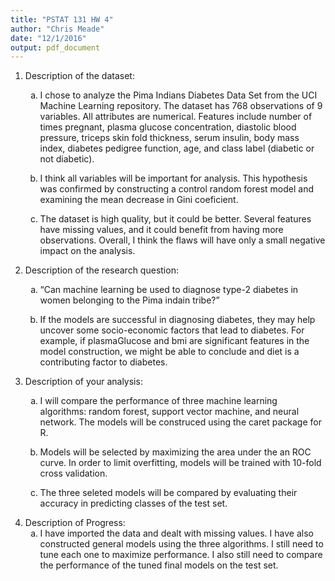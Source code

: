 ```yaml
---
title: "PSTAT 131 HW 4"
author: "Chris Meade"
date: "12/1/2016"
output: pdf_document
---
```


1. Description of the dataset:
    (a) I chose to analyze the Pima Indians Diabetes Data Set from the UCI Machine Learning             repository. The dataset has 768 observations of 9 variables. All attributes are                 numerical. Features include number of times pregnant, plasma glucose concentration,             diastolic blood pressure, triceps skin fold thickness, serum insulin, body mass index,          diabetes pedigree function, age, and class label (diabetic or not diabetic).
    
    (b) I think all variables will be important for analysis. This hypothesis was confirmed by          constructing a control random forest model and examining the mean decrease in Gini              coeficient. 
    
    (c) The dataset is high quality, but it could be better. Several features have missing              values, and it could benefit from having more observations. Overall, I think the flaws          will have only a small negative impact on the analysis.
    
2. Description of the research question:
    (a) "Can machine learning be used to diagnose type-2 diabetes in women belonging to the Pima          indain tribe?"
    
    (b) If the models are successful in diagnosing diabetes, they may help uncover some                 socio-economic factors that lead to diabetes. For example, if plasmaGlucose and bmi are         significant features in the model construction, we might be able to conclude and diet is         a contributing factor to diabetes.
    
3. Description of your analysis:
    (a) I will compare the performance of three machine learning algorithms: random forest,             support vector machine, and neural network. The models will be construced using the             caret package for R.
    
    (b) Models will be selected by maximizing the area under the an ROC curve. In order to limit        overfitting, models will be trained with 10-fold cross validation.
    
    (c) The three seleted models will be compared by evaluating their accuracy in predicting            classes of the test set.
    
4. Description of Progress:
    (a) I have imported the data and dealt with missing values. I have also constructed general         models using the three algorithms. I still need to tune each one to maximize                    performance. I also still need to compare the performance of the tuned final models on          the test set.
